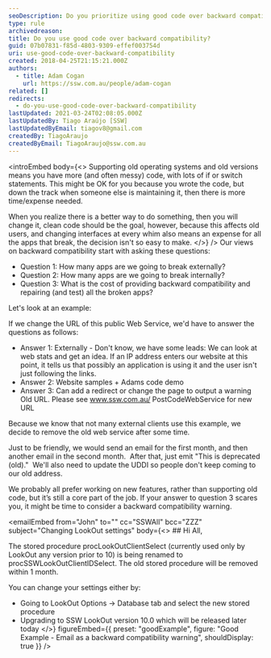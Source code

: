 ```yaml
---
seoDescription: Do you prioritize using good code over backward compatibility?
type: rule
archivedreason:
title: Do you use good code over backward compatibility?
guid: 07b07831-f85d-4803-9309-effef003754d
uri: use-good-code-over-backward-compatibility
created: 2018-04-25T21:15:21.000Z
authors:
  - title: Adam Cogan
    url: https://ssw.com.au/people/adam-cogan
related: []
redirects:
  - do-you-use-good-code-over-backward-compatibility
lastUpdated: 2021-03-24T02:08:05.000Z
lastUpdatedBy: Tiago Araújo [SSW]
lastUpdatedByEmail: tiagov8@gmail.com
createdBy: TiagoAraujo
createdByEmail: TiagoAraujo@ssw.com.au
---
```


<introEmbed
  body={<>
Supporting old operating systems and old versions means you have more (and often messy) code, with lots of if or switch statements. This might be OK for you because you wrote the code, but down the track when someone else is maintaining it, then there is more time/expense needed.

When you realize there is a better way to do something, then you will change it, clean code should be the goal, however, because this affects old users, and changing interfaces at every whim also means an expense for all the apps that break, the decision isn't so easy to make.
  </>}
/>
Our views on backward compatibility start with asking these questions:

- Question 1: How many apps are we going to break externally?
- Question 2: How many apps are we going to break internally?
- Question 3: What is the cost of providing backward compatibility and repairing (and test) all the broken apps?

Let's look at an example:

If we change the URL of this public Web Service, we'd have to answer the questions as follows:

- Answer 1: Externally - Don't know, we have some leads:
  We can look at web stats and get an idea.
  If an IP address enters our website at this point, it tells us that possibly an application is using it and the user isn't just following the links.
- Answer 2: Website samples + Adams code demo
- Answer 3: Can add a redirect or change the page to output a warning Old URL. Please see www.ssw.com.au/ PostCodeWebService for new URL

Because we know that not many external clients use this example, we decide to remove the old web service after some time.

Just to be friendly, we would send an email for the first month, and then another email in the second month.  After that, just emit "This is deprecated (old)."  We'll also need to update the UDDI so people don't keep coming to our old address.

We probably all prefer working on new features, rather than supporting old code, but it’s still a core part of the job. If your answer to question 3 scares you, it might be time to consider a backward compatibility warning.

<emailEmbed
  from="John"
  to=""
  cc="SSWAll"
  bcc="ZZZ"
  subject="Changing LookOut settings"
  body={<>
    ## Hi All,

The stored procedure procLookOutClientSelect (currently used only by LookOut any version prior to 10) is being renamed to procSSWLookOutClientIDSelect. The old stored procedure will be removed within 1 month.

You can change your settings either by:

- Going to LookOut Options -&gt; Database tab and select the new stored procedure
- Upgrading to SSW LookOut version 10.0 which will be released later today
  </>}
  figureEmbed={{
    preset: "goodExample",
    figure: "Good Example - Email as a backward compatibility warning",
    shouldDisplay: true
  }}
/>
